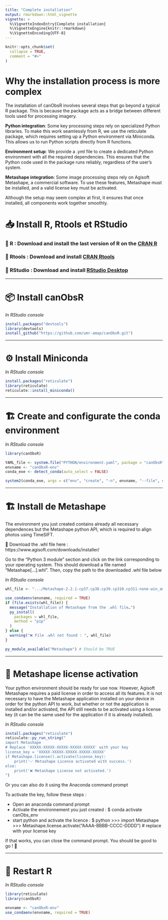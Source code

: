 ```yaml
---
title: "Complete installation"
output: rmarkdown::html_vignette
vignette: >
  %\VignetteIndexEntry{Complete installation}
  %\VignetteEngine{knitr::rmarkdown}
  %\VignetteEncoding{UTF-8}
---
```


```r
knitr::opts_chunk$set(
  collapse = TRUE,
  comment = "#>"
)
```

# Why the installation process is more complex

The installation of canObsR involves several steps that go beyond a typical R package. This is because the package acts as a bridge between different tools used for processing imagery. 

**Python integration**: Some key processing steps rely on specialized Python libraries. To make this work seamlessly from R, we use the reticulate package, which requires setting up a Python environment via Miniconda. This allows us to run Python scripts directly from R functions.

**Environment setup**: We provide a .yml file to create a dedicated Python environment with all the required dependencies. This ensures that the Python code used in the package runs reliably, regardless of the user's system.

**Metashape integration**: Some image processing steps rely on Agisoft Metashape, a commercial software. To use these features, Metashape must be installed, and a valid license key must be activated.

Although the setup may seem complex at first, it ensures that once installed, all components work together smoothly.

# 📥 Install R, Rtools et RStudio

### 🔹 R : Download and install the last version of R on the [CRAN R](https://cran.r-project.org/)

### 🔹 Rtools : Download and install [CRAN Rtools](https://cran.r-project.org/bin/windows/Rtools/)

### 🔹 RStudio : Download and install  [RStudio Desktop](https://posit.co/download/rstudio-desktop/)

---

# 📦 Install **canObsR**
*In RStudio console*
```r
install.packages("devtools")
library(devtools)
install_github("https://github.com/umr-amap/canObsR.git")
```

---

# ⚙️ Install Miniconda
*In RStudio console*
```r
install.packages("reticulate")
library(reticulate)
reticulate::install_miniconda()
```

---

# 🏗 Create and configurate the conda environment 
*In RStudio console*
```r
library(canObsR)

YAML_file <- system.file("PYTHON/environment.yaml", package = "canObsR")
envname <- "canObsR-env"
conda_exe <- detect_conda(auto_select = FALSE)

system2(conda_exe, args = c("env", "create", "-n", envname, "--file", shQuote(YAML_file)))
```

---

# 🏗 Install de Metashape

The environment you just created contains already all necessary dependences but the Metashape python API, which is required to align photos using TimeSIFT.

🔻 Download the .whl file here : 
https://www.agisoft.com/downloads/installer/

Go to the "Python 3 module" section and click on the link corresponding to your operating system. This should download a file named "Metashape[...].whl". Then, copy the path to the downloaded .whl file below

*In RStudio console*
```r
whl_file <- ".../Metashape-2.2.1-cp37.cp38.cp39.cp310.cp311-none-win_amd64.whl"

use_condaenv(envname, required = TRUE)
if (file.exists(whl_file)) {
  message("Installation of Metashape from the .whl file…")
  py_install(
    packages = whl_file,
    method = "pip"
  )
} else {
  warning("❌️ File .whl not found : ", whl_file)
}

py_module_available("Metashape") # Should be TRUE
```

---

# 🔑 Metashape license activation

Your python environment should be ready for use now. However, Agisoft Metashape requires a paid license in order to access all its features.
It is not necessary to have the Metashape application installed on your device in order for the python API to work, but whether or not the application is installed and/or activated, the API still needs to be activated using a license key (it can be the same used for the application if it is already installed).


*In RStudio console*
```r
install.packages("reticulate")
reticulate::py_run_string("
import Metashape
# Replace 'XXXXX-XXXXX-XXXXX-XXXXX-XXXXX' with your key
license_key = 'XXXXX-XXXXX-XXXXX-XXXXX-XXXXX'
if Metashape.license().activate(license_key):
    print('✅ Metashape Licence activated with success.')
else:
    print('❌ Metashape License not activated.')
")
```

Or you can also do it using the Anaconda command prompt

To activate the key, follow these steps :

- Open an anaconda command prompt
- Activate the environnement you just created :
$ conda activate canObs_env
- start python and activate the licence :
$ python
>>> import Metashape
>>> Metashape.license.activate("AAAA-BBBB-CCCC-DDDD")           # replace with your license key

If that works, you can close the command prompt. You should be good to go ! 🎉

---

# 🔁 Restart R 

*In RStudio console*
```r
library(reticulate)
library(canObsR)

envname <- "canObsR-env"
use_condaenv(envname, required = TRUE)
```
